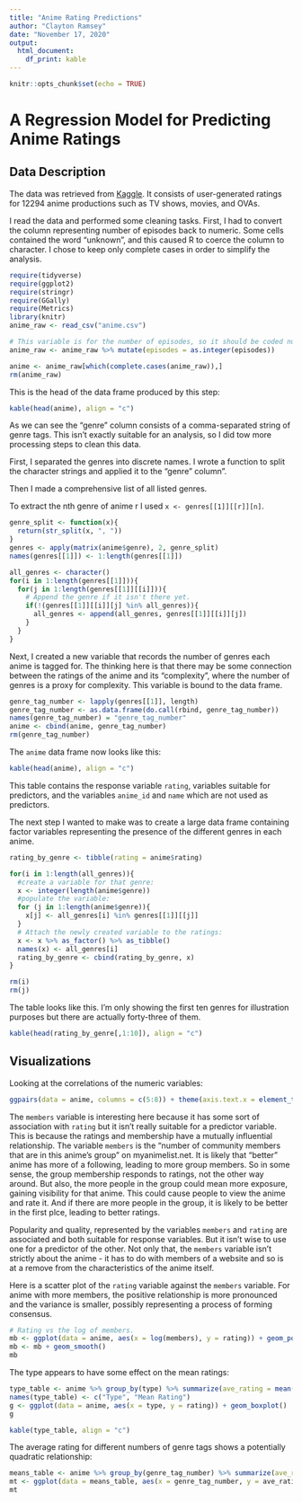 ---
title: "Anime Rating Predictions"
author: "Clayton Ramsey"
date: "November 17, 2020"
output: 
  html_document: 
    df_print: kable
---

```{r setup, include=FALSE}
knitr::opts_chunk$set(echo = TRUE)
```

# A Regression Model for Predicting Anime Ratings

## Data Description
The data was retrieved from [Kaggle](https://www.kaggle.com/CooperUnion/anime-recommendations-database). It consists of user-generated ratings for 12294 anime productions such as TV shows, movies, and OVAs.

I read the data and performed some cleaning tasks. First, I had to convert the column representing number of episodes back to numeric. Some cells contained the word "unknown", and this caused R to coerce the column to character. I chose to keep only complete cases in order to simplify the analysis.

```{r data_read, include=FALSE}
require(tidyverse)
require(ggplot2)
require(stringr)
require(GGally)
require(Metrics)
library(knitr)
anime_raw <- read_csv("anime.csv")

# This variable is for the number of episodes, so it should be coded numeric.
anime_raw <- anime_raw %>% mutate(episodes = as.integer(episodes))

anime <- anime_raw[which(complete.cases(anime_raw)),]
rm(anime_raw)
```


This is the head of the data frame produced by this step:

```{r anime, echo=FALSE}

kable(head(anime), align = "c")
```

As we can see the "genre" column consists of a comma-separated string of genre tags. This isn't exactly suitable for an analysis, so I did tow more processing steps to clean this data.

First, I separated the genres into discrete names. I wrote a function to split the character strings and applied it to the "genre" column".

Then I made a comprehensive list of all listed genres.

To extract the nth genre of anime r I used `x <- genres[[1]][[r]][n]`.

```{r genre-splitter, echo=TRUE}
genre_split <- function(x){
  return(str_split(x, ", "))
}
genres <- apply(matrix(anime$genre), 2, genre_split)
names(genres[[1]]) <- 1:length(genres[[1]])

all_genres <- character()
for(i in 1:length(genres[[1]])){
  for(j in 1:length(genres[[1]][[i]])){
    # Append the genre if it isn't there yet.
    if(!(genres[[1]][[i]][j] %in% all_genres)){
      all_genres <- append(all_genres, genres[[1]][[i]][j])
    }
  }
}
```

Next, I created a new variable that records the number of genres each anime is tagged for. The thinking here is that there may be some connection between the ratings of the anime and its "complexity", where the number of genres is a proxy for complexity. This variable is bound to the data frame.

```{r include=FALSE}
genre_tag_number <- lapply(genres[[1]], length)
genre_tag_number <- as.data.frame(do.call(rbind, genre_tag_number))
names(genre_tag_number) = "genre_tag_number"
anime <- cbind(anime, genre_tag_number)
rm(genre_tag_number)
```

The `anime` data frame now looks like this:

```{r anime2, echo=FALSE}

kable(head(anime), align = "c")
```

This table contains the response variable `rating`, variables suitable for predictors, and the variables `anime_id` and `name` which are not used as predictors.

The next step I wanted to make was to create a large data frame containing factor variables representing the presence of the different genres in each anime.

```{r rating-by-genre}
rating_by_genre <- tibble(rating = anime$rating)

for(i in 1:length(all_genres)){
  #create a variable for that genre:
  x <- integer(length(anime$genre))
  #populate the variable:
  for (j in 1:length(anime$genre)){
    x[j] <- all_genres[i] %in% genres[[1]][[j]]
  }
  # Attach the newly created variable to the ratings:
  x <- x %>% as_factor() %>% as_tibble()
  names(x) <- all_genres[i]
  rating_by_genre <- cbind(rating_by_genre, x)
}

rm(i)
rm(j)
```

The table looks like this. I'm only showing the first ten genres for illustration purposes but there are actually forty-three of them.

```{r genre-table-summary, echo=FALSE}

kable(head(rating_by_genre[,1:10]), align = "c")
```

## Visualizations

Looking at the correlations of the numeric variables:
```{r numeric-correlation, echo=FALSE}
ggpairs(data = anime, columns = c(5:8)) + theme(axis.text.x = element_text(angle = 90, hjust = 1))
```

The `members` variable is interesting here because it has some sort of association with `rating` but it isn't really suitable for a predictor variable. This is because the ratings and membership have a mutually influential relationship. The variable `members` is the "number of community members that are in this anime's group" on myanimelist.net. It is likely that "better" anime has more of a following, leading to more group members. So in some sense, the group membership responds to ratings, not the other way around. But also, the more people in the group could mean more exposure, gaining visibility for that anime. This could cause people to view the anime and rate it. And if there are more people in the group, it is likely to be better in the first plce, leading to better ratings. 

Popularity and quality, represented by the variables `members` and `rating` are associated and both suitable for response variables. But it isn't wise to use one for a predictor of the other. Not only that, the `members` variable isn't strictly about the anime - it has to do with members of a website and so is at a remove from the characteristics of the anime itself.

Here is a scatter plot of the `rating` variable against the `members` variable. For anime with more members, the positive relationship is more pronounced and the variance is smaller, possibly representing a process of forming consensus.

```{r members-rating, echo=FALSE}
# Rating vs the log of members.
mb <- ggplot(data = anime, aes(x = log(members), y = rating)) + geom_point()
mb <- mb + geom_smooth()
mb
```


The type appears to have some effect on the mean ratings:

```{r type-plot, echo=FALSE}

type_table <- anime %>% group_by(type) %>% summarize(ave_rating = mean(rating, na.rm = TRUE))
names(type_table) <- c("Type", "Mean Rating")
g <- ggplot(data = anime, aes(x = type, y = rating)) + geom_boxplot()
g 

kable(type_table, align = "c")
```

The average rating for different numbers of genre tags shows a potentially quadratic relationship:
```{r genre-tags, echo=FALSE}
means_table <- anime %>% group_by(genre_tag_number) %>% summarize(ave_rating = mean(rating, na.rm = TRUE))
mt <- ggplot(data = means_table, aes(x = genre_tag_number, y = ave_rating)) + geom_point() + geom_smooth()
mt
```


